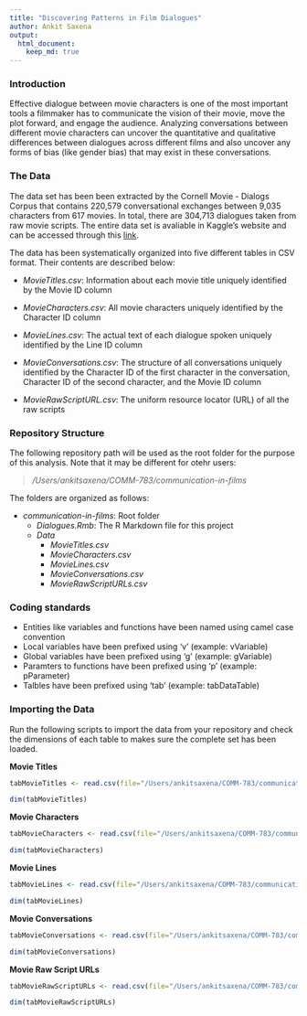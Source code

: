 ```yaml
---
title: "Discovering Patterns in Film Dialogues"
author: Ankit Saxena
output:
  html_document:
    keep_md: true
---
```


### Introduction

Effective dialogue between movie characters is one of the most important tools a filmmaker has to communicate the vision of their movie, move the plot forward, and engage the audience. Analyzing conversations between different movie characters can uncover the quantitative and qualitative differences between dialogues across different films and also uncover any forms of bias (like gender bias) that may exist in these conversations.

### The Data

The data set has been been extracted by the Cornell Movie - Dialogs Corpus that contains 220,579 conversational exchanges between 9,035 characters from 617 movies. In total, there are 304,713 dialogues taken from raw movie scripts. The entire data set is avaliable in Kaggle's website and can be accessed through this [link](https://www.kaggle.com/rajathmc/cornell-moviedialog-corpus).

The data has been systematically organized into five different tables in CSV format. Their contents are described below:

* _MovieTitles.csv_: Information about each movie title uniquely identified by the Movie ID column

* _MovieCharacters.csv_: All movie characters uniquely identified by the Character ID column

* _MovieLines.csv_: The actual text of each dialogue spoken uniquely identified by the Line ID column
  
* _MovieConversations.csv_: The structure of all conversations uniquely identified by the Character ID of the first character in the conversation, Character ID of the second character, and the Movie ID column

* _MovieRawScriptURL.csv_: The uniform resource locator (URL) of all the raw scripts

### Repository Structure

The following repository path will be used as the root folder for the purpose of this analysis. Note that it may be different for otehr users:

> _/Users/ankitsaxena/COMM-783/communication-in-films_

The folders are organized as follows:

* _communication-in-films_: Root folder
  + _Dialogues.Rmb_: The R Markdown file for this project
  + _Data_
    + _MovieTitles.csv_
    + _MovieCharacters.csv_
    + _MovieLines.csv_
    + _MovieConversations.csv_
    + _MovieRawScriptURLs.csv_

### Coding standards

* Entities like variables and functions have been named using camel case convention
* Local variables have been prefixed using 'v' (example: vVariable)
* Global variables have been prefixed using 'g' (example: gVariable)
* Paramters to functions have been prefixed using 'p' (example: pParameter)
* Talbles have been prefixed using 'tab' (example: tabDataTable)

### Importing the Data

Run the following scripts to import the data from your repository and check the dimensions of each table to makes sure the complete set has been loaded.

__Movie Titles__
```r
tabMovieTitles <- read.csv(file="/Users/ankitsaxena/COMM-783/communication-in-films/Data/MovieTitles.csv", header=FALSE, sep="|")
```

```r
dim(tabMovieTitles)
```

__Movie Characters__
```r
tabMovieCharacters <- read.csv(file="/Users/ankitsaxena/COMM-783/communication-in-films/Data/MovieCharacters.csv", header=FALSE, sep="|")
```

```r
dim(tabMovieCharacters)
```

__Movie Lines__
```r
tabMovieLines <- read.csv(file="/Users/ankitsaxena/COMM-783/communication-in-films/Data/MovieLines.csv", header=FALSE, sep="|", quote="")
```

```r
dim(tabMovieLines)
```

__Movie Conversations__
```r
tabMovieConversations <- read.csv(file="/Users/ankitsaxena/COMM-783/communication-in-films/Data/MovieConversations.csv", header=FALSE, sep="|")
```

```r
dim(tabMovieConversations)
```

__Movie Raw Script URLs__
```r
tabMovieRawScriptURLs <- read.csv(file="/Users/ankitsaxena/COMM-783/communication-in-films/Data/MovieRawScriptURLs.csv", header=FALSE, sep="|")
```

```r
dim(tabMovieRawScriptURLs)
```